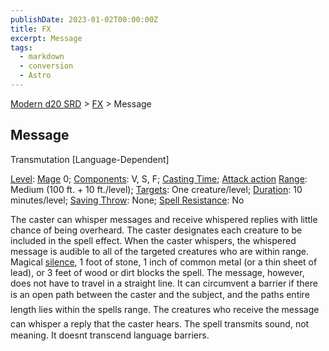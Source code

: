```yaml
---
publishDate: 2023-01-02T00:00:00Z
title: FX
excerpt: Message
tags:
  - markdown
  - conversion
  - Astro
---
```


[Modern d20 SRD](/#modernD20) > [FX](modern-d20-srd-fx-index) > Message

## Message

Transmutation [Language-Dependent]

[Level](modern-d20-srd-fx-level): [Mage](modern-d20-srd-classes-advanced-mage) 0; [Components](modern-d20-srd-fx-components): V, S, F; [Casting Time](modern-d20-srd-fx-casting-time); [Attack action](modern-d20-srd-combat-attack-actions) [Range](modern-d20-srd-fx-range): Medium (100 ft. + 10 ft./level); [Targets](modern-d20-srd-fx-target): One creature/level; [Duration](modern-d20-srd-fx-duration): 10 minutes/level; [Saving Throw](modern-d20-srd-basics-saving-throws): None; [Spell Resistance](modern-d20-srd-special-abilities-spell-resistance): No

The caster can whisper messages and receive whispered replies with little chance of being overheard. The caster designates each creature to be included in the spell effect. When the caster whispers, the whispered message is audible to all of the targeted creatures who are within range. Magical [silence](modern-d20-srd-fx-silence), 1 foot of stone, 1 inch of common metal (or a thin sheet of lead), or 3 feet of wood or dirt blocks the spell. The message, however, does not have to travel in a straight line. It can circumvent a barrier if there is an open path between the caster and the subject, and the paths entire length lies within the spells range. The creatures who receive the message can whisper a reply that the caster hears. The spell transmits sound, not meaning. It doesnt transcend language barriers.
